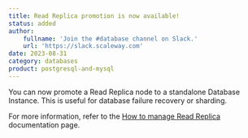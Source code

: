 ```yaml
---
title: Read Replica promotion is now available! 
status: added
author:
    fullname: 'Join the #database channel on Slack.'
    url: 'https://slack.scaleway.com'
date: 2023-08-31
category: databases
product: postgresql-and-mysql
---
```


You can now promote a Read Replica node to a standalone Database Instance. This is useful for database failure recovery or sharding.

For more information, refer to the [How to manage Read Replica](/managed-databases/postgresql-and-mysql/how-to/manage-read-replica/#how-to-promote-a-read-replica/) documentation page.

